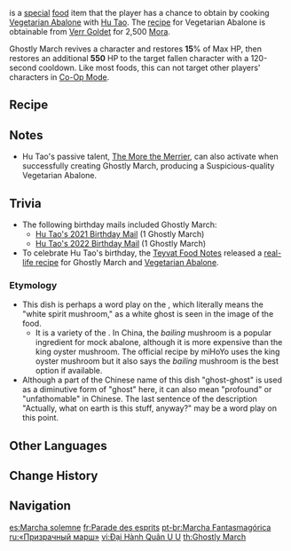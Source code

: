 {{Food Infobox
|id              = 108200
|description     = The round-faced ghouls seem quite cute, squeezed into a pile as they are. But if you were to fall to temptation and try but one of them, you may yet come to regret it for a long while... After all, this plate is full of top-quality, taste-bud-blasting&mdash;Actually, what on earth is this stuff, anyway?
|type            = Recovery Dishes
|effectType      = Revive
|effect          = Revives a character and restores '''15'''% of Max HP, then restores an additional '''550''' HP.
|eff_att1        = Revive
|eff_att2        = HP Restore
|eff_att3        = HP Restore Percent
|eff_att4        = HP Restore Fixed
|rarity          = 2
|character       = Hu Tao
|base            = Vegetarian Abalone
}}
{{Lang|'''Ghostly March'''|zh=幽幽大行军|zh_rm=Yōuyōu Dàxíngjūn|zh_tl=Ghost-Ghost Great March}} is a [[:Category:Special Dishes|special]] [[food]] item that the player has a chance to obtain by cooking [[Vegetarian Abalone]] with [[Hu Tao]]. The [[recipe]] for Vegetarian Abalone is obtainable from [[Verr Goldet]] for 2,500 [[Mora]].

Ghostly March revives a character and restores '''15'''% of Max HP, then restores an additional '''550''' HP to the target fallen character with a 120-second cooldown. Like most foods, this can not target other players' characters in [[Co-Op Mode]].

==Recipe==
{{Recipe
|type = Cooking
|Matsutake = 2
|Snapdragon = 2
|sort = Matsutake,Snapdragon
|character = Hu Tao
}}

==Notes==
* Hu Tao's passive talent, [[The More the Merrier]], can also activate when successfully creating Ghostly March, producing a Suspicious-quality Vegetarian Abalone.

==Trivia==
* The following birthday mails included Ghostly March:
** [[Birthday/Hu Tao#My dearest friend.|Hu Tao's 2021 Birthday Mail]] (1 Ghostly March)
** [[Birthday/Hu Tao#My Dear Friend, Here, Here!|Hu Tao's 2022 Birthday Mail]] (1 Ghostly March)
* To celebrate Hu Tao's birthday, the [[Teyvat Food Notes]] released a [https://ys.mihoyo.com/main/news/detail/16399 real-life recipe] for Ghostly March and [[Vegetarian Abalone]].
===Etymology===
* This dish is perhaps a word play on the {{Lang|''bailing'' mushroom|zh=白灵菇|zh_rm=báilíng-gū|zh_tl=''Pleurotus eryngii var. tuoliensis''}}, which literally means the "white spirit mushroom," as a white ghost is seen in the image of the food.
** It is a variety of the {{w|Pleurotus eryngii|king oyster mushroom}}. In China, the ''bailing'' mushroom is a popular ingredient for mock abalone, although it is more expensive than the king oyster mushroom. The official recipe by miHoYo uses the king oyster mushroom but it also says the ''bailing'' mushroom is the best option if available.
* Although a part of the Chinese name of this dish "ghost-ghost" is used as a diminutive form of "ghost" here, it can also mean "profound" or "unfathomable" in Chinese. The last sentence of the description "Actually, what on earth is this stuff, anyway?" may be a word play on this point.

==Other Languages==
{{Other Languages
|en      = Ghostly March
|zhs     = 幽幽大行军
|zhs_rm  = Yōuyōu Dàxíngjūn
|zht     = 幽幽大行軍
|zht_rm  = Yōuyōu Dàxíngjūn
|zh_tl   = Ghost-Ghost Great March
|ja      = 幽々大行軍
|ja_rm   = Yuuyuu Daikougun
|ja_tl   = Ghost-Ghost Great March
|ko      = {{tt|유령|幽靈}} {{tt|대행군|大行軍}}
|ko_rm   = Yuryeong Daehaenggun
|ko_tl   = Ghost Great March
|es      = Marcha solemne
|es_tl   = Solemn March
|fr      = Parade des esprits
|fr_tl   = Parade of Spirits
|ru      = «Призрачный марш»
|ru_tl   = 
|th      = Ghostly March
|vi      = {{tt|Đại Hành Quân|大行军}} {{tt|U U|幽幽}}
|vi_tl   = Ghost-Ghost Great March
|de      = Geistermarsch
|de_tl   = Ghost March
|id      = Ghostly March
|pt      = Marcha Fantasmagórica
|pt_tl   = Phantasmagoric March
}}

==Change History==
{{Change History|1.3}}

==Navigation==
{{Food Navbox|type=Special Dishes}}

[[es:Marcha solemne]]
[[fr:Parade des esprits]]
[[pt-br:Marcha Fantasmagórica]]
[[ru:«Призрачный марш»]]
[[vi:Đại Hành Quân U U]]
[[th:Ghostly March]]